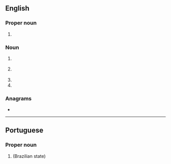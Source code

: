 ==English==

===Proper noun===
{{en-proper noun}}

# {{initialism of|en|Rio de Janeiro}}

===Noun===
{{en-noun|~}}

# {{lb|en|aviation}} {{initialism of|en|regional jet}}
# {{lb|en|telecommunication}} {{initialism of|en|registered jack}}
# {{initialism of|en|{{w|reproductive justice}}}}
# {{initialism of|en|restorative justice}}

===Anagrams===
* {{anagrams|en|a=jr|JR|Jr|Jr.|jr}}

----

==Portuguese==

===Proper noun===
{{head|pt|proper noun}}

# {{initialism of|pt|[[Rio de Janeiro]]}} (Brazilian state)
